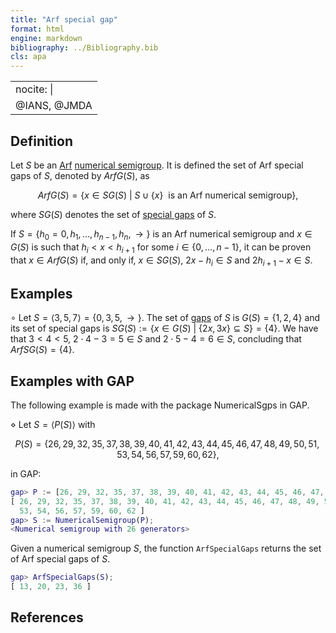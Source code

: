 ```yaml
---
title: "Arf special gap"
format: html
engine: markdown
bibliography: ../Bibliography.bib
cls: apa
---
```


---
nocite: |
  @IANS, @JMDA
---

<!-- Irreducibility_of_Arf_NS -->

## Definition

Let $S$ be an [Arf](../Families-NS/Arf-semigroup.qmd) [numerical semigroup](Numerical-semigroup.qmd). It is defined the set of Arf special gaps of $S$, denoted by $ArfG(S)$, as

$$
ArfG(S) = \{x \in SG(S) ~ | ~ S \cup \{x\} ~~ \text{is an Arf numerical semigroup}\},
$$

where $SG(S)$ denotes the set of [special gaps](Special-gap.qmd) of $S$.

If $S = \{h_0 = 0, h_1, \ldots, h_{n-1}, h_n, \rightarrow\}$ is an Arf numerical semigroup and $x \in G(S)$ is such that $h_i < x < h_{i+1}$ for some $i \in \{0, \ldots, n-1\}$, it can be proven that $x \in ArfG(S)$ if, and only if, $x \in SG(S)$, $2x - h_i \in S$ and $2h_{i+1} - x \in S$.

## Examples

$\circ$ Let $S = \langle 3, 5, 7 \rangle = \{0, 3, 5, \rightarrow\}$. The set of [gaps](Gap.qmd) of $S$ is $G(S) = \{1, 2, 4\}$ and its set of special gaps is $SG(S) := \{x \in G(S) ~ | ~ \{2x, 3x\} \subseteq S\} = \{4\}$. We have that $3 < 4 < 5$, $2 \cdot 4 - 3 = 5 \in S$ and $2 \cdot 5 - 4 = 6 \in S$, concluding that $ArfSG(S) = \{4\}$.

## Examples with GAP

The following example is made with the package NumericalSgps in GAP.

$\diamond$ Let $S = \langle P(S) \rangle$ with

$$
P(S) = \{26, 29, 32, 35, 37, 38, 39, 40, 41, 42, 43, 44, 45, 46, 47, 48, 49, 50, 51, 53, 54, 56, 57, 59, 60, 62\},
$$

in GAP:

``` gap
gap> P := [26, 29, 32, 35, 37, 38, 39, 40, 41, 42, 43, 44, 45, 46, 47, 48, 49, 50, 51, 53, 54, 56, 57, 59, 60, 62];
[ 26, 29, 32, 35, 37, 38, 39, 40, 41, 42, 43, 44, 45, 46, 47, 48, 49, 50, 51,
  53, 54, 56, 57, 59, 60, 62 ]
gap> S := NumericalSemigroup(P);
<Numerical semigroup with 26 generators>
```

Given a numerical semigroup $S$, the function `ArfSpecialGaps` returns the set of Arf special gaps of $S$.

``` gap
gap> ArfSpecialGaps(S);
[ 13, 20, 23, 36 ]
```

## References

::: {#refs}

:::
